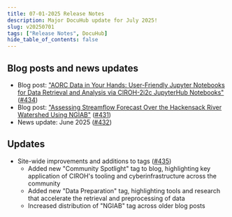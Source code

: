 ```yaml
---
title: 07-01-2025 Release Notes
description: Major DocuHub update for July 2025!
slug: v20250701
tags: ["Release Notes", DocuHub]
hide_table_of_contents: false
---
```


## Blog posts and news updates
- Blog post: ["AORC Data in Your Hands: User-Friendly Jupyter Notebooks for Data Retrieval and Analysis via CIROH-2i2c JupyterHub Notebooks"](/blog/aorc-data-access) ([#434](https://github.com/CIROH-UA/ciroh-ua_website/pull/434))
- Blog post: ["Assessing Streamflow Forecast Over the Hackensack River Watershed Using NGIAB"](/blog/ismart-ngiab-application) ([#431](https://github.com/CIROH-UA/ciroh-ua_website/pull/431))
- News update: June 2025 ([#432](https://github.com/CIROH-UA/ciroh-ua_website/pull/432))

## Updates
- Site-wide improvements and additions to tags ([#435](https://github.com/CIROH-UA/ciroh-ua_website/pull/435))
  - Added new "Community Spotlight" tag to blog, highlighting key application of CIROH's tooling and cyberinfrastructure across the community
  - Added new "Data Preparation" tag, highlighting tools and research that accelerate the retrieval and preprocessing of data
  - Increased distribution of "NGIAB" tag across older blog posts

<!-- truncate -->
